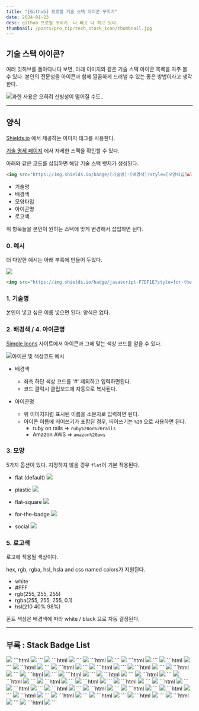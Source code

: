 ```yaml
---
title: "[Github] 프로필 기술 스택 아이콘 꾸미기"
date: 2024-01-23
desc: github 프로필 꾸미기. 나 빼고 다 하고 있다.
thumbnail: /posts/pro_tip/tech_stack_icon/thumbnail.jpg
---
```


## 기술 스택 아이콘?

여러 깃허브를 돌아다니다 보면, 아래 이미지와 같은 기술 스택 아이콘 목록을 자주 볼 수 있다.
본인의 전문성을 아이콘과 함께 깔끔하게 드러낼 수 있는 좋은 방법이라고 생각한다.


![과한 사용은 오히려 신빙성이 떨어질 수도..](/posts/pro_tip/tech_stack_icon/88.jpg)

---

## 양식

[Shields.io](https://shields.io/) 에서 제공하는 이미지 태그를 사용한다.

[기술 명세 페이지](https://shields.io/badges) 에서 자세한 스펙을 확인할 수 있다.

아래와 같은 코드를 삽입하면 해당 기술 스택 뱃지가 생성된다. 

```html
<img src="https://img.shields.io/badge/[기술명]-[배경색]?style=[모양타입]&logo=[아이콘명]&logoColor=[로고색]"/>
```

- 기술명
- 배경색
- 모양타입
- 아이콘명
- 로고색

위 항목들을 본인이 원하는 스택에 맞게 변경해서 삽입하면 된다.

### 0. 예시

더 다양한 예시는 아래 부록에 만들어 두었다.

<img src="https://img.shields.io/badge/javascript-F7DF1E?style=for-the-badge&logo=javascript&logoColor=black"/>

```html
<img src="https://img.shields.io/badge/javascript-F7DF1E?style=for-the-badge&logo=javascript&logoColor=black"/>
```

### 1. 기술명

본인이 넣고 싶은 이름 넣으면 된다. 양식은 없다. 

### 2. 배경색 / 4. 아이콘명

[Simple Icons](https://simpleicons.org/) 사이트에서 아이콘과 그에 맞는 색상 코드를 얻을 수 있다. 

![아이콘 및 색상코드 예시](/posts/pro_tip/tech_stack_icon/0.jpg)

- 배경색
  - 좌측 하단 색상 코드를 '#' 제외하고 입력하면된다.
  - 코드 클릭시 클립보드에 자동으로 복사된다.

- 아이콘명
  - 위 이미지처럼 표시된 이름을 소문자로 입력하면 된다. 
  - 아이콘 이름에 띄어쓰기가 포함된 경우, 띄어쓰기는 `%20` 으로 사용하면 된다.
    - ruby on rails => `ruby%20on%20rails`
    - Amazon AWS => `amazon%20aws`

### 3. 모양

5가지 옵션이 있다. 지정하지 않을 경우 `flat`이 기본 적용된다.

- flat (default) <img src="https://img.shields.io/badge/javascript-F7DF1E?style=flat&logo=javascript&logoColor=black"/>

- plastic <img src="https://img.shields.io/badge/javascript-F7DF1E?style=plastic&logo=javascript&logoColor=black"/>

- flat-square <img src="https://img.shields.io/badge/javascript-F7DF1E?style=flat-square&logo=javascript&logoColor=black"/>

- for-the-badge <img src="https://img.shields.io/badge/javascript-F7DF1E?style=for-the-badge&logo=javascript&logoColor=black"/>

- social <img src="https://img.shields.io/badge/javascript-F7DF1E?style=social&logo=javascript&logoColor=black"/>


### 5. 로고색

로고에 적용될 색상이다. 

hex, rgb, rgba, hsl, hsla and css named colors가 지원된다.

- white
- #FFF
- rgb(255, 255, 255)
- rgba(255, 255, 255, 0.1)
- hsl(210 40% 98%)

<Callout type="info">
 폰트 색상은 배경색에 따라 white / black 으로 자동 결정된다.
 </Callout>

---

## 부록 : Stack Badge List

<img src="https://img.shields.io/badge/html5-E34F26?style=for-the-badge&logo=html5&logoColor=white"/>
```html
<img src="https://img.shields.io/badge/html5-E34F26?style=for-the-badge&logo=html5&logoColor=white"/>
```

<img src="https://img.shields.io/badge/css-1572B6?style=for-the-badge&logo=css3&logoColor=white"/>
```html
<img src="https://img.shields.io/badge/css-1572B6?style=for-the-badge&logo=css3&logoColor=white"/>
```

<img src="https://img.shields.io/badge/javascript-F7DF1E?style=for-the-badge&logo=javascript&logoColor=black"/>
```html
<img src="https://img.shields.io/badge/javascript-F7DF1E?style=for-the-badge&logo=javascript&logoColor=black"/>
```

<img src="https://img.shields.io/badge/typescript-3178C6?style=for-the-badge&logo=typescript&logoColor=white"/>
```html
<img src="https://img.shields.io/badge/typescript-3178C6?style=for-the-badge&logo=typescript&logoColor=white"/>
```

<img src="https://img.shields.io/badge/react.js-61DAFB?style=for-the-badge&logo=react&logoColor=black"/>
```html
<img src="https://img.shields.io/badge/react.js-61DAFB?style=for-the-badge&logo=react&logoColor=black"/>
```

<img src="https://img.shields.io/badge/vue.js-4FC08D?style=for-the-badge&logo=vue.js&logoColor=white"/>
```html
<img src="https://img.shields.io/badge/vue.js-4FC08D?style=for-the-badge&logo=vue.js&logoColor=white"/>
```

<img src="https://img.shields.io/badge/angular.js-DD0031?style=for-the-badge&logo=angular&logoColor=white"/>
```html
<img src="https://img.shields.io/badge/angular.js-DD0031?style=for-the-badge&logo=angular&logoColor=white"/>
```

<img src="https://img.shields.io/badge/node.js-339933?style=for-the-badge&logo=Node.js&logoColor=white"/>
```html
<img src="https://img.shields.io/badge/node.js-339933?style=for-the-badge&logo=Node.js&logoColor=white"/>
```

<img src="https://img.shields.io/badge/express.js-000000?style=for-the-badge&logo=express&logoColor=white"/>
```html
<img src="https://img.shields.io/badge/express.js-000000?style=for-the-badge&logo=express&logoColor=white"/>
```

<img src="https://img.shields.io/badge/next.js-000000?style=for-the-badge&logo=next.js&logoColor=white"/>
```html
<img src="https://img.shields.io/badge/next.js-000000?style=for-the-badge&logo=next.js&logoColor=white"/>
```

<img src="https://img.shields.io/badge/nuxt.js-00DC82?style=for-the-badge&logo=nuxt.js&logoColor=white"/>
```html
<img src="https://img.shields.io/badge/nuxt.js-00DC82?style=for-the-badge&logo=nuxt.js&logoColor=white"/>
```

<img src="https://img.shields.io/badge/nest.js-E0234E?style=for-the-badge&logo=nestjs&logoColor=white"/>
```html
<img src="https://img.shields.io/badge/nest.js-E0234E?style=for-the-badge&logo=nestjs&logoColor=white"/>
```

<img src="https://img.shields.io/badge/python-3776AB?style=for-the-badge&logo=python&logoColor=white"/>
```html
<img src="https://img.shields.io/badge/python-3776AB?style=for-the-badge&logo=python&logoColor=white"/>
```

<img src="https://img.shields.io/badge/django-092E20?style=for-the-badge&logo=django&logoColor=white"/>
```html
<img src="https://img.shields.io/badge/django-092E20?style=for-the-badge&logo=django&logoColor=white"/>
```

<img src="https://img.shields.io/badge/mysql-4479A1?style=for-the-badge&logo=mysql&logoColor=white"/>
```html
<img src="https://img.shields.io/badge/mysql-4479A1?style=for-the-badge&logo=mysql&logoColor=white"/>
```

<img src="https://img.shields.io/badge/mariaDB-003545?style=for-the-badge&logo=mariaDB&logoColor=white"/>
```html
<img src="https://img.shields.io/badge/mariaDB-003545?style=for-the-badge&logo=mariaDB&logoColor=white"/>
```

<img src="https://img.shields.io/badge/mongoDB-47A248?style=for-the-badge&logo=MongoDB&logoColor=white"/>
```html
<img src="https://img.shields.io/badge/mongoDB-47A248?style=for-the-badge&logo=MongoDB&logoColor=white"/>
```

<img src="https://img.shields.io/badge/postgresql-4169E1?style=for-the-badge&logo=postgresql&logoColor=white"/>
```html
<img src="https://img.shields.io/badge/postgresql-4169E1?style=for-the-badge&logo=postgresql&logoColor=white"/>
```

<img src="https://img.shields.io/badge/firebase-FFCA28?style=for-the-badge&logo=firebase&logoColor=black"/>
```html
<img src="https://img.shields.io/badge/firebase-FFCA28?style=for-the-badge&logo=firebase&logoColor=black"/>
```

<img src="https://img.shields.io/badge/spring-6DB33F?style=for-the-badge&logo=spring&logoColor=white"/>
```html
<img src="https://img.shields.io/badge/spring-6DB33F?style=for-the-badge&logo=spring&logoColor=white"/>
```

<img src="https://img.shields.io/badge/springboot-6DB33F?style=for-the-badge&logo=springboot&logoColor=white"/>
```html
<img src="https://img.shields.io/badge/springboot-6DB33F?style=for-the-badge&logo=springboot&logoColor=white"/>
```

<img src="https://img.shields.io/badge/flutter-02569B?style=for-the-badge&logo=flutter&logoColor=white"/>
```html
<img src="https://img.shields.io/badge/flutter-02569B?style=for-the-badge&logo=flutter&logoColor=white"/>
```

<img src="https://img.shields.io/badge/github-181717?style=for-the-badge&logo=github&logoColor=white"/>
```html
<img src="https://img.shields.io/badge/github-181717?style=for-the-badge&logo=github&logoColor=white"/>
```

<img src="https://img.shields.io/badge/git-F05032?style=for-the-badge&logo=git&logoColor=white"/>
```html
<img src="https://img.shields.io/badge/git-F05032?style=for-the-badge&logo=git&logoColor=white"/>
```

<img src="https://img.shields.io/badge/aws-232F3E?style=for-the-badge&logo=amazonaws&logoColor=white"/>
```html
<img src="https://img.shields.io/badge/aws-232F3E?style=for-the-badge&logo=amazonaws&logoColor=white"/>
```

<img src="https://img.shields.io/badge/adobe-DA1F26?style=for-the-badge&logo=adobe%20creative%20cloud&logoColor=white"/>
```html
<img src="https://img.shields.io/badge/adobe-DA1F26?style=for-the-badge&logo=adobe%20creative%20cloud&logoColor=white"/>
```

<img src="https://img.shields.io/badge/linux-FCC624?style=for-the-badge&logo=linux&logoColor=black"/>
```html
<img src="https://img.shields.io/badge/linux-FCC624?style=for-the-badge&logo=linux&logoColor=black"/>
```

<img src="https://img.shields.io/badge/kubernetes-326CE5?style=for-the-badge&logo=kubernetes&logoColor=white"/>
```html
<img src="https://img.shields.io/badge/kubernetes-326CE5?style=for-the-badge&logo=kubernetes&logoColor=white"/>
```

<img src="https://img.shields.io/badge/swift-F05138?style=for-the-badge&logo=swift&logoColor=white"/>
```html
<img src="https://img.shields.io/badge/swift-F05138?style=for-the-badge&logo=swift&logoColor=white"/>
```

<img src="https://img.shields.io/badge/android-34A853?style=for-the-badge&logo=android&logoColor=white"/>
```html
<img src="https://img.shields.io/badge/android-34A853?style=for-the-badge&logo=android&logoColor=white"/>
```

